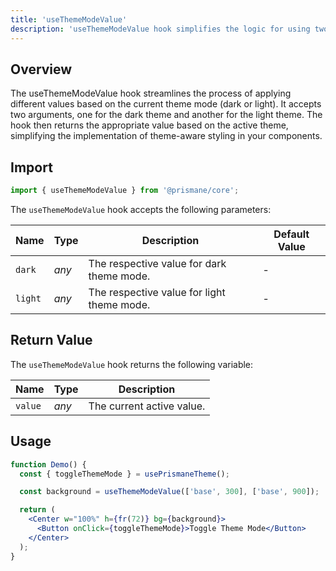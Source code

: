 ---
title: 'useThemeModeValue'
description: 'useThemeModeValue hook simplifies the logic for using two style properties for dark and light modes.'
---
## Overview
The useThemeModeValue hook streamlines the process of applying different values based on the current theme mode (dark or light). It accepts two arguments, one for the dark theme and another for the light theme. The hook then returns the appropriate value based on the active theme, simplifying the implementation of theme-aware styling in your components.

## Import

```js
import { useThemeModeValue } from '@prismane/core';
```

The `useThemeModeValue` hook accepts the following parameters:

| Name    | Type  | Description                                | Default Value |
| ------- | ----- | ------------------------------------------ | ------------- |
| `dark`  | _any_ | The respective value for dark theme mode.  | -             |
| `light` | _any_ | The respective value for light theme mode. | -             |

## Return Value

The `useThemeModeValue` hook returns the following variable:

| Name    | Type  | Description               |
| ------- | ----- | ------------------------- |
| `value` | _any_ | The current active value. |

## Usage

```jsx preview
function Demo() {
  const { toggleThemeMode } = usePrismaneTheme();

  const background = useThemeModeValue(['base', 300], ['base', 900]);

  return (
    <Center w="100%" h={fr(72)} bg={background}>
      <Button onClick={toggleThemeMode}>Toggle Theme Mode</Button>
    </Center>
  );
}
```

